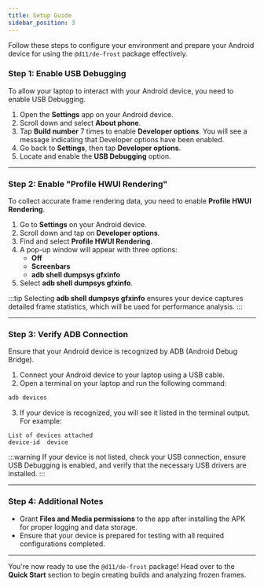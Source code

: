 ```yaml
---
title: Setup Guide
sidebar_position: 3
---
```


Follow these steps to configure your environment and prepare your Android device for using the `@d11/de-frost` package effectively.

### Step 1: Enable USB Debugging

To allow your laptop to interact with your Android device, you need to enable USB Debugging.

1. Open the **Settings** app on your Android device.
2. Scroll down and select **About phone**.
3. Tap **Build number** 7 times to enable **Developer options**. You will see a message indicating that Developer options have been enabled.
4. Go back to **Settings**, then tap **Developer options**.
5. Locate and enable the **USB Debugging** option.

---

### Step 2: Enable "Profile HWUI Rendering"

To collect accurate frame rendering data, you need to enable **Profile HWUI Rendering**.

1. Go to **Settings** on your Android device.
2. Scroll down and tap on **Developer options**.
3. Find and select **Profile HWUI Rendering**.
4. A pop-up window will appear with three options:
   - **Off**
   - **Screenbars**
   - **adb shell dumpsys gfxinfo**
5. Select **adb shell dumpsys gfxinfo**.

:::tip
Selecting **adb shell dumpsys gfxinfo** ensures your device captures detailed frame statistics, which will be used for performance analysis.
:::

---

### Step 3: Verify ADB Connection

Ensure that your Android device is recognized by ADB (Android Debug Bridge).

1. Connect your Android device to your laptop using a USB cable.
2. Open a terminal on your laptop and run the following command:

```bash
adb devices
```

3. If your device is recognized, you will see it listed in the terminal output. For example:

```
List of devices attached
device-id  device
```

:::warning
If your device is not listed, check your USB connection, ensure USB Debugging is enabled, and verify that the necessary USB drivers are installed.
:::

---

### Step 4: Additional Notes

- Grant **Files and Media permissions** to the app after installing the APK for proper logging and data storage.
- Ensure that your device is prepared for testing with all required configurations completed.

---

You're now ready to use the `@d11/de-frost` package! Head over to the **Quick Start** section to begin creating builds and analyzing frozen frames.

